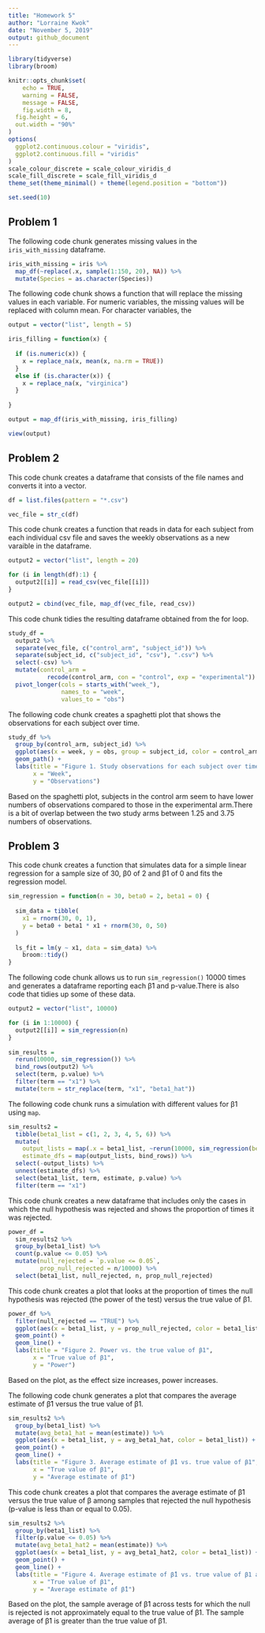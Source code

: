 ```yaml
---
title: "Homework 5"
author: "Lorraine Kwok"
date: "November 5, 2019"
output: github_document
---
```


```r
library(tidyverse)
library(broom)

knitr::opts_chunk$set(
	echo = TRUE,
	warning = FALSE,
	message = FALSE,
	fig.width = 8, 
  fig.height = 6,
  out.width = "90%"
)
options(
  ggplot2.continuous.colour = "viridis",
  ggplot2.continuous.fill = "viridis"
)
scale_colour_discrete = scale_colour_viridis_d
scale_fill_discrete = scale_fill_viridis_d
theme_set(theme_minimal() + theme(legend.position = "bottom"))

set.seed(10)
```

## Problem 1

The following code chunk generates missing values in the `iris_with_missing` dataframe.

```r
iris_with_missing = iris %>% 
  map_df(~replace(.x, sample(1:150, 20), NA)) %>%
  mutate(Species = as.character(Species))
```

The following code chunk shows a function that will replace the missing values in each variable. For numeric variables, the missing values will be replaced with column mean. For character variables, the  

```r
output = vector("list", length = 5)

iris_filling = function(x) {
  
  if (is.numeric(x)) {
    x = replace_na(x, mean(x, na.rm = TRUE))
  }
  else if (is.character(x)) {
    x = replace_na(x, "virginica")
  }
  
}

output = map_df(iris_with_missing, iris_filling)

view(output)
```

## Problem 2

This code chunk creates a dataframe that consists of the file names and converts it into a vector.

```r
df = list.files(pattern = "*.csv")

vec_file = str_c(df)
```

This code chunk creates a function that reads in data for each subject from each individual csv file and saves the weekly observations as a new varaible in the dataframe. 

```r
output2 = vector("list", length = 20)

for (i in length(df):1) {
  output2[[i]] = read_csv(vec_file[[i]])
}

output2 = cbind(vec_file, map_df(vec_file, read_csv))
```

This code chunk tidies the resulting dataframe obtained from the for loop. 

```r
study_df = 
  output2 %>%
  separate(vec_file, c("control_arm", "subject_id")) %>%
  separate(subject_id, c("subject_id", "csv"), ".csv") %>%
  select(-csv) %>%
  mutate(control_arm =
           recode(control_arm, con = "control", exp = "experimental")) %>%
  pivot_longer(cols = starts_with("week_"),
               names_to = "week",
               values_to = "obs")
```

The following code chunk creates a spaghetti plot that shows the observations for each subject over time. 

```r
study_df %>%
  group_by(control_arm, subject_id) %>%
  ggplot(aes(x = week, y = obs, group = subject_id, color = control_arm)) +
  geom_path() + 
  labs(title = "Figure 1. Study observations for each subject over time",
       x = "Week",
       y = "Observations")
```

Based on the spaghetti plot, subjects in the control arm seem to have lower numbers of observations compared to those in the experimental arm.There is a bit of overlap between the two study arms between 1.25 and 3.75 numbers of observations. 

## Problem 3

This code chunk creates a function that simulates data for a simple linear regression for a sample size of 30, β0 of 2 and β1 of 0 and fits the regression model.

```r
sim_regression = function(n = 30, beta0 = 2, beta1 = 0) {
  
  sim_data = tibble(
    x1 = rnorm(30, 0, 1),
    y = beta0 + beta1 * x1 + rnorm(30, 0, 50)
  )
  
  ls_fit = lm(y ~ x1, data = sim_data) %>%
    broom::tidy()
}
```

The following code chunk allows us to run `sim_regression()` 10000 times and generates a dataframe reporting each β̂1 and p-value.There is also code that tidies up some of these data. 

```r
output2 = vector("list", 10000)

for (i in 1:10000) {
  output2[[i]] = sim_regression(n)
}
  
sim_results =
  rerun(10000, sim_regression()) %>%
  bind_rows(output2) %>%
  select(term, p.value) %>%
  filter(term == "x1") %>%
  mutate(term = str_replace(term, "x1", "beta1_hat"))
```

The following code chunk runs a simulation with different values for β1 using `map`.

```r
sim_results2 = 
  tibble(beta1_list = c(1, 2, 3, 4, 5, 6)) %>% 
  mutate(
    output_lists = map(.x = beta1_list, ~rerun(10000, sim_regression(beta1 = .x))),
    estimate_dfs = map(output_lists, bind_rows)) %>% 
  select(-output_lists) %>% 
  unnest(estimate_dfs) %>%
  select(beta1_list, term, estimate, p.value) %>%
  filter(term == "x1") 
```

This code chunk creates a new dataframe that includes only the cases in which the null hypothesis was rejected and shows the proportion of times it was rejected.

```r
power_df = 
  sim_results2 %>% 
  group_by(beta1_list) %>%
  count(p.value <= 0.05) %>%
  mutate(null_rejected = `p.value <= 0.05`,
         prop_null_rejected = n/10000) %>%
  select(beta1_list, null_rejected, n, prop_null_rejected)
```

This code chunk creates a plot that looks at the proportion of times the null hypothesis was rejected (the power of the test) versus the true value of β1.

```r
power_df %>%
  filter(null_rejected == "TRUE") %>%
  ggplot(aes(x = beta1_list, y = prop_null_rejected, color = beta1_list)) +
  geom_point() +
  geom_line() +
  labs(title = "Figure 2. Power vs. the true value of β1",
       x = "True value of β1",
       y = "Power") 
```

Based on the plot, as the effect size increases, power increases.  

The following code chunk generates a plot that compares the average estimate of β̂1 versus the true value of β1.

```r
sim_results2 %>%
  group_by(beta1_list) %>%
  mutate(avg_beta1_hat = mean(estimate)) %>%
  ggplot(aes(x = beta1_list, y = avg_beta1_hat, color = beta1_list)) +
  geom_point() +
  geom_line() + 
  labs(title = "Figure 3. Average estimate of β̂1 vs. true value of β1",
       x = "True value of β1",
       y = "Average estimate of β̂1") 
```

This code chunk creates a plot that compares the average estimate of β̂1 versus the true value of β among samples that rejected the null hypothesis (p-value is less than or equal to 0.05).

```r
sim_results2 %>%
  group_by(beta1_list) %>%
  filter(p.value <= 0.05) %>%
  mutate(avg_beta1_hat2 = mean(estimate)) %>%
  ggplot(aes(x = beta1_list, y = avg_beta1_hat2, color = beta1_list)) +
  geom_point() +
  geom_line() +
  labs(title = "Figure 4. Average estimate of β̂1 vs. true value of β1 among samples with null rejected ",
       x = "True value of β1",
       y = "Average estimate of β̂1")
```

Based on the plot, the sample average of β̂1 across tests for which the null is rejected is not approximately equal to the true value of β1. The sample average of β̂1 is greater than the true value of β1.
